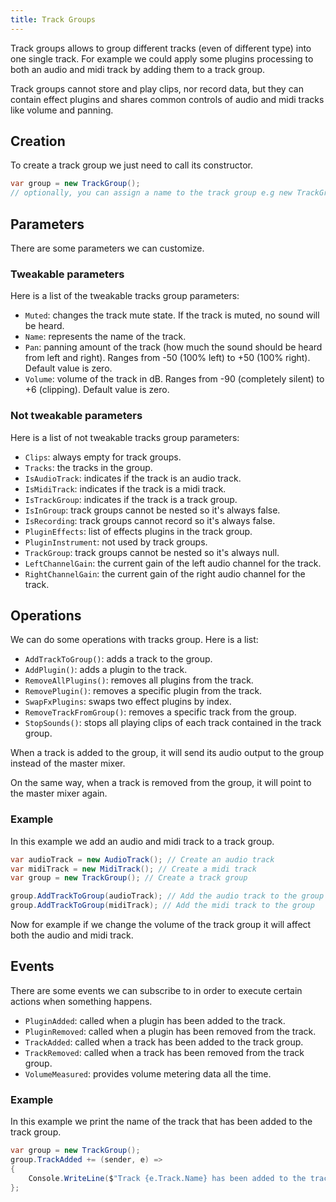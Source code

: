 ```yaml
---
title: Track Groups
---
```



Track groups allows to group different tracks (even of different type) into one single track. For example we could apply some plugins processing to both an audio and midi track by adding them to a track group.

Track groups cannot store and play clips, nor record data, but they can contain effect plugins and shares common controls of audio and midi tracks like volume and panning.

## Creation

To create a track group we just need to call its constructor.

```cs
var group = new TrackGroup();
// optionally, you can assign a name to the track group e.g new TrackGroup("MyGroup")
```

## Parameters

There are some parameters we can customize.

### Tweakable parameters

Here is a list of the tweakable tracks group parameters:

- `Muted`: changes the track mute state. If the track is muted, no sound will be heard.
- `Name`: represents the name of the track.
- `Pan`: panning amount of the track (how much the sound should be heard from left and right). Ranges from -50 (100% left) to +50 (100% right). Default value is zero.
- `Volume`: volume of the track in dB. Ranges from -90 (completely silent) to +6 (clipping). Default value is zero.

### Not tweakable parameters

Here is a list of not tweakable tracks group parameters:

- `Clips`: always empty for track groups.
- `Tracks`: the tracks in the group.
- `IsAudioTrack`: indicates if the track is an audio track.
- `IsMidiTrack`: indicates if the track is a midi track.
- `IsTrackGroup`: indicates if the track is a track group.
- `IsInGroup`: track groups cannot be nested so it's always false.
- `IsRecording`: track groups cannot record so it's always false.
- `PluginEffects`: list of effects plugins in the track group.
- `PluginInstrument`: not used by track groups.
- `TrackGroup`: track groups cannot be nested so it's always null.
- `LeftChannelGain`: the current gain of the left audio channel for the track.
- `RightChannelGain`: the current gain of the right audio channel for the track.

## Operations

We can do some operations with tracks group. Here is a list:

- `AddTrackToGroup()`: adds a track to the group.
- `AddPlugin()`: adds a plugin to the track.
- `RemoveAllPlugins()`: removes all plugins from the track.
- `RemovePlugin()`: removes a specific plugin from the track.
- `SwapFxPlugins`: swaps two effect plugins by index.
- `RemoveTrackFromGroup()`: removes a specific track from the group.
- `StopSounds()`: stops all playing clips of each track contained in the track group.

<Aside type="note">
  When a track is added to the group, it will send its audio output to the group
  instead of the master mixer.

On the same way, when a track is removed from the group, it will point to the master mixer again.

</Aside>

### Example

In this example we add an audio and midi track to a track group.

```cs
var audioTrack = new AudioTrack(); // Create an audio track
var midiTrack = new MidiTrack(); // Create a midi track
var group = new TrackGroup(); // Create a track group

group.AddTrackToGroup(audioTrack); // Add the audio track to the group
group.AddTrackToGroup(midiTrack); // Add the midi track to the group
```

Now for example if we change the volume of the track group it will affect both the audio and midi track.

## Events

There are some events we can subscribe to in order to execute certain actions when something happens.

- `PluginAdded`: called when a plugin has been added to the track.
- `PluginRemoved`: called when a plugin has been removed from the track.
- `TrackAdded`: called when a track has been added to the track group.
- `TrackRemoved`: called when a track has been removed from the track group.
- `VolumeMeasured`: provides volume metering data all the time.

### Example

In this example we print the name of the track that has been added to the track group.

```cs
var group = new TrackGroup();
group.TrackAdded += (sender, e) =>
{
    Console.WriteLine($"Track {e.Track.Name} has been added to the track group.");
};
```

<CardGrid>
  <LinkCard title="Midi tracks" href="/main-concepts/tracks/midi-tracks" description="Prev" />
  <LinkCard title="Master" href="/main-concepts/master/master" description="Next" />
</CardGrid>
